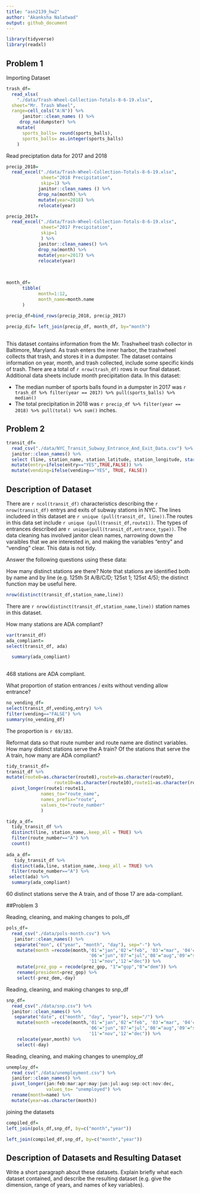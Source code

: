 ```yaml
---
title: "asn2139_hw2"
author: "Akanksha Nalatwad"
output: github_document
---
```


```r
library(tidyverse)
library(readxl)

```
## Problem 1

Importing Dataset

```r
trash_df=
  read_xlsx(
    "./data/Trash-Wheel-Collection-Totals-8-6-19.xlsx",
  sheet="Mr. Trash Wheel",
  range=cell_cols("A:N")) %>% 
      janitor::clean_names () %>% 
     drop_na(dumpster) %>% 
    mutate(
      sports_balls= round(sports_balls),
      sports_balls= as.integer(sports_balls)
    )
```

Read preciptation data for 2017 and 2018

```r
precip_2018=
  read_excel("./data/Trash-Wheel-Collection-Totals-8-6-19.xlsx",
             sheet="2018 Precipitation",
             skip=1) %>% 
            janitor::clean_names () %>% 
            drop_na(month) %>% 
            mutate(year=2018) %>% 
            relocate(year)

precip_2017=
  read_excel("./data/Trash-Wheel-Collection-Totals-8-6-19.xlsx",
             sheet="2017 Precipitation",
             skip=1
             ) %>% 
            janitor::clean_names() %>% 
            drop_na(month) %>% 
            mutate(year=2017) %>% 
            relocate(year)
  
          

```

```r
month_df=
      tibble(
            month=1:12,
            month_name=month.name
      )
        
precip_df=bind_rows(precip_2018, precip_2017)

precip_dif= left_join(precip_df, month_df, by="month")
      
```

This dataset contains information from the Mr. Trashwheel trash collector in Baltimore, Maryland. As trash enters the inner harbor, the trashwheel collects that trash, and stores it in a dumpster. The dataset contains information on year, month, and trash collected, include some specific kinds of trash. There are a total of `r nrow(trash_df)` rows in our final dataset. Additional data sheets include month precipitation data. In this dataset:

* The median number of sports balls found in a dumpster in 2017 was `r trash_df %>% filter(year == 2017) %>% pull(sports_balls) %>% median()`
* The total precipitation in 2018 was `r precip_df %>% filter(year == 2018) %>% pull(total) %>% sum()` inches.

## Problem 2



```r
  
transit_df=
  read_csv("./data/NYC_Transit_Subway_Entrance_And_Exit_Data.csv") %>% 
  janitor::clean_names() %>% 
  select (line, station_name, station_latitude, station_longitude, starts_with("route"), entry, vending, entrance_type, ada) %>% 
  mutate(entry=ifelse(entry=="YES",TRUE,FALSE)) %>% 
  mutate(vending=ifelse(vending=="YES", TRUE, FALSE))

```

## Description of Dataset

There are `r ncol(transit_df)` characteristics describing the `r nrow(transit_df)` entrys and exits of subway stations in NYC.
The lines includeed in this dataset are `r unique (pull(transit_df, line))`.The routes in this data set include `r unique (pull(transit_df,route1))`. The types of entrances described are `r unique(pull(transit_df,entrance_type))`. The data cleaning has involved janitor clean names, narrowing down the varaibles that we are interested in, and making the variables "entry" and "vending" clear. This data is not tidy.


Answer the following questions using these data:

How many distinct stations are there? Note that stations are identified both by name and by line (e.g. 125th St A/B/C/D; 125st 1; 125st 4/5); the distinct function may be useful here.

```r
nrow(distinct(transit_df,station_name,line))
```
There are `r nrow(distinct(transit_df,station_name,line))` station names in this dataset. 

How many stations are ADA compliant?

```r

var(transit_df)
ada_compliant=
select(transit_df, ada)

  summary(ada_compliant)
  
```
468 stations are ADA compliant.

What proportion of station entrances / exits without vending allow entrance?

```r

no_vending_df=
select(transit_df,vending,entry) %>% 
filter(vending=="FALSE") %>%  
summary(no_vending_df)

```

The proportion is `r 69/183`. 


Reformat data so that route number and route name are distinct variables. How many distinct stations serve the A train? Of the stations that serve the A train, how many are ADA compliant?

```r
tidy_transit_df=
transit_df %>% 
mutate(route8=as.character(route8),route9=as.character(route9),
                  route10=as.character(route10),route11=as.character(route11)) %>% 
  pivot_longer(route1:route11, 
             names_to="route_name",
             names_prefix="route",
             values_to="route_number"
             ) 

tidy_a_df=
  tidy_transit_df %>% 
  distinct(line, station_name,.keep_all = TRUE) %>% 
  filter(route_number=="A") %>% 
  count()
  
ada_a_df=
   tidy_transit_df %>% 
  distinct(ada,line, station_name,.keep_all = TRUE) %>% 
  filter(route_number=="A") %>% 
 select(ada) %>% 
  summary(ada_compliant)
```

60 distinct stations serve the A train, and of those 17 are ada-compliant. 

##Problem 3


Reading, cleaning, and making changes to pols_df
```r
pols_df=
  read_csv("./data/pols-month.csv") %>% 
   janitor::clean_names() %>% 
   separate("mon", c("year", "month", "day"), sep="-") %>% 
    mutate(month =recode(month,'01'="jan",'02'="feb", '03'="mar", '04'="apr",'05'="may",
                               '06'="jun",'07'="jul",'08'="aug",'09'="sept", '10'="oct",
                               '11'="nov",'12'="dec")) %>% 
    mutate(prez_gop = recode(prez_gop, "1"="gop","0"="dem")) %>% 
    rename(president=prez_gop) %>% 
    select(-prez_dem,-day) 
```

Reading, cleaning, and making changes to snp_df
```r
snp_df=
  read_csv("./data/snp.csv") %>% 
  janitor::clean_names() %>% 
   separate("date", c("month", "day", "year"), sep="/") %>% 
    mutate(month =recode(month,'01'="jan",'02'="feb", '03'="mar", '04'="apr",'05'="may",
                               '06'="jun",'07'="jul",'08'="aug",'09'="sept", '10'="oct",
                               '11'="nov",'12'="dec")) %>% 
    relocate(year,month) %>% 
    select(-day) 
```
Reading, cleaning, and making changes to unemploy_df

```r

unemploy_df=
  read_csv("./data/unemployment.csv") %>% 
  janitor::clean_names() %>% 
  pivot_longer(jan:feb:mar:apr:may:jun:jul:aug:sep:oct:nov:dec,
               values_to= "unemployed") %>% 
  rename(month=name) %>% 
  mutate(year=as.character(month))

```
joining the datasets

```r
compiled_df=
left_join(pols_df,snp_df, by=c("month","year")) 

left_join(compiled_df,snp_df, by=c("month","year")) 
```
## Description of Datasets and Resulting Dataset

Write a short paragraph about these datasets. Explain briefly what each dataset contained, and describe the resulting dataset (e.g. give the dimension, range of years, and names of key variables).

